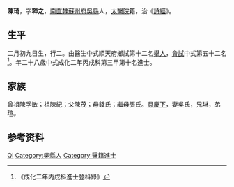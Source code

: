 {{Otheruses|other=名为陈琦的其他人物|陈琦}}
{{明清人物信息框
| 姓名 = 陳琦
| 原名 =
| 圖片名稱= 
| 圖片大小 =
| 圖片說明 = 
| 最高職務 =
| 國家 = 大明 
| 爵位 =
| 籍貫 = [[南直隸|南直隸]][[蘇州府|蘇州府]][[吳縣|吳縣]]
| 族裔 = 
| 旗籍 = 
| 字號 = 
| 諡號 =
| 出生日期 = 二月初九日
| 出生地點 =
| 逝世日期 = 
| 逝世地點 =
| 墓葬 =
| 配偶 = 吳氏
| 親屬 = 曾祖[[陳孚敏|陳孚敏]]，祖[[陳紀|陳紀]]，父[[陳茂|陳茂]]，母錢氏；繼母張氏
| 出身 =
* 成化二年丙戌科進士
| 經歷 =
| 著作 =  
*
*
*
}}
'''陳琦'''{{BD|1439年||1498年||}}，字'''粹之'''，[[南直隸|南直隸]][[蘇州府|蘇州府]][[吳縣|吳縣]]人，[[太醫院|太醫院]]籍，治《[[詩經|詩經]]》。

== 生平 ==
二月初九日生，行二。由醫生中式順天府鄉試第十二名[[舉人|舉人]]，[[會試|會試]]中式第五十二名<ref>《成化二年丙戌科進士登科錄》</ref>。年二十八歲中式成化二年丙戌科第三甲第十名進士。

== 家族 ==
曾祖陳孚敏；祖陳紀；父陳茂；母錢氏；繼母張氏。[[具慶下|具慶下]]，妻吳氏，兄琳，弟瑄。

== 参考资料 ==
{{reflist}}

{{成化二年丙戌科殿试金榜}}

{{Authority control}}
{{DEFAULTSORT:Chen陈}}
[[Category:陈姓|Qi]]
[[Category:吳縣人|Category:吳縣人]]
[[Category:醫籍進士|Category:醫籍進士]]

{{明朝人物小作品}}